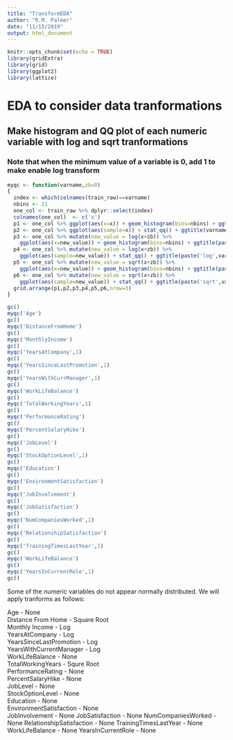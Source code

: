 ```yaml
---
title: "TransformEDA"
author: "R.M. Palmer"
date: "11/15/2019"
output: html_document
---
```


```r
knitr::opts_chunk$set(echo = TRUE)
library(gridExtra)
library(grid)
library(ggplot2)
library(lattice)

```

# EDA to consider data tranformations

## Make histogram and QQ plot of each numeric variable with log and sqrt tranformations

### Note that when the minimum value of a variable is 0, add 1 to make enable log transform

```r
myqc <- function(varname,zb=0)
{
  index <- which(colnames(train_raw)==varname)
  nbins <- 21
  one_col <- train_raw %>% dplyr::select(index)
  colnames(one_col)  <- c('x')
  p1 <- one_col %>% ggplot(aes(x=x)) + geom_histogram(bins=nbins) + ggtitle(varname)
  p2 <- one_col %>% ggplot(aes(sample=x)) + stat_qq() + ggtitle(varname)
  p3 <- one_col %>% mutate(new_value = log(x+zb)) %>%
    ggplot(aes(x=new_value)) + geom_histogram(bins=nbins) + ggtitle(paste('log',varname))
  p4 <- one_col %>% mutate(new_value = log(x+zb)) %>%
    ggplot(aes(sample=new_value)) + stat_qq() + ggtitle(paste('log',varname))
  p5 <- one_col %>% mutate(new_value = sqrt(x+zb)) %>%
    ggplot(aes(x=new_value)) + geom_histogram(bins=nbins) + ggtitle(paste('sqrt',varname))
  p6 <- one_col %>% mutate(new_value = sqrt(x+zb)) %>%
    ggplot(aes(sample=new_value)) + stat_qq() + ggtitle(paste('sqrt',varname))
  grid.arrange(p1,p2,p3,p4,p5,p6,nrow=3)
}

```

```r
gc()
myqc('Age')
gc()
myqc('DistanceFromHome')
gc()
myqc('MonthlyIncome')
gc()
myqc('YearsAtCompany',1)
gc()
myqc('YearsSinceLastPromotion',1)
gc()
myqc('YearsWithCurrManager',1)
gc()
myqc('WorkLifeBalance')
gc()
myqc('TotalWorkingYears',1)
gc()
myqc('PerformanceRating')
gc()
myqc('PercentSalaryHike')
gc()
myqc('JobLevel')
gc()
myqc('StockOptionLevel',1)
gc()
myqc('Education')
gc()
myqc('EnvironmentSatisfaction')
gc()
myqc('JobInvolvement')
gc()
myqc('JobSatisfaction')
gc()
myqc('NumCompaniesWorked',1)
gc()
myqc('RelationshipSatisfaction')
gc()
myqc('TrainingTimesLastYear',1)
gc()
myqc('WorkLifeBalance')
gc()
myqc('YearsInCurrentRole',1)
gc()
```

Some of the numeric variables do not appear normally distributed.  We will apply
tranforms as follows:

Age - None  
Distance From Home - Square Root  
Monthly Income - Log  
YearsAtCompany - Log  
YearsSinceLastPromotion - Log  
YearsWithCurrentManager - Log  
WorkLifeBalance - None  
TotalWorkingYears - Squre Root  
PerformanceRating - None  
PercentSalaryHike - None  
JobLevel - None  
StockOptionLevel - None  
Education - None  
EnvironmentSatisfaction - None  
JobInvolvement - None
JobSatisfaction - None
NumCompaniesWorked - None
RelationshipSatisfaction - None
TrainingTimesLastYear - None
WorkLifeBalance - None
YearsInCurrentRole - None

